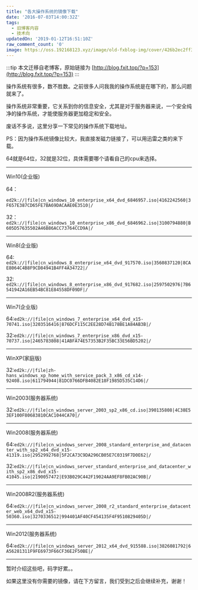 ```yaml
---
title: "各大操作系统的镜像下载"
date: '2016-07-03T14:00:32Z'
tags:
  - 旧博客内容
  - 技术向
updatedOn: '2019-01-12T16:51:10Z'
raw_comment_count: '0'
image: https://oss.192168123.xyz/image/old-fxblog-img/cover/426b2ec2ff3ba4b502a5ef7e031dd940.jpg
---
```


:::tip
本文迁移自老博客，原始链接为 [http://blog.fxit.top/?p=153](http://blog.fxit.top/?p=153)
:::

操作系统有很多，数不胜数。之前很多人问我我的操作系统是在哪下的，那么问题就来了。

操作系统非常重要，它关系到你的信息安全，尤其是对于服务器来说，一个安全纯净的操作系统，才能使服务器更加稳定和安全。

废话不多说，这里分享一下常见的操作系统下载地址。

PS：因为操作系统镜像比较大，我直接发磁力链接了，可以用迅雷之类的来下载。

64就是64位，32就是32位，具体需要哪个请看自己的cpu来选择。

************************************

Win10(企业版)

64：

`ed2k://|file|cn_windows_10_enterprise_x64_dvd_6846957.iso|4162242560|3F657E387CD65FE7BA69DACAAE0E3510|/`

32：
`ed2k://|file|cn_windows_10_enterprise_x86_dvd_6846962.iso|3100794880|B605D57635502A46B86ACC73764CCD9A|/`

**************************************
Win8(企业版)

64:
`ed2k://|file|cn_windows_8_enterprise_x64_dvd_917570.iso|3560837120|8CAE8064C4B8F9CD84941B4FF4A34722|/`

32:
`ed2k://|file|cn_windows_8_enterprise_x86_dvd_917682.iso|2597502976|7B6541942A16EB54BC81E84558DF09DF|/`

*****************************************
Win7(企业版)

64:`ed2k://|file|cn_windows_7_enterprise_x64_dvd_x15-70741.iso|3203516416|876DCF115C2EE28D74B178BE1A84AB3B|/`

32:`ed2k://|file|cn_windows_7_enterprise_x86_dvd_x15-70737.iso|2465783808|41ABFA74E57353B2F35BC33E56BD5202|/`

*****************************************
WinXP(家庭版)

32:`ed2k://|file|zh-hans_windows_xp_home_with_service_pack_3_x86_cd_x14-92408.iso|611794944|81DC0766DFB4082E18F1985D535C14D6|/`

*****************************************
Win2003(服务器系统)

32:`ed2k://|file|cn_windows_server_2003_sp2_x86_cd.iso|390135808|4C38E53EF100F80683810CAC1044CA70|/`

*****************************************
Win2008(服务器系统)

64:`ed2k://|file|cn_windows_server_2008_standard_enterprise_and_datacenter_with_sp2_x64_dvd_x15-41319.iso|2952992768|5F2CA73C9DA296CB05E7C0319F7D0E62|/`

32:`ed2k://|file|cn_windows_server_standard_enterprise_and_datacenter_with_sp2_x86_dvd_x15-41045.iso|2190057472|E93B029C442F19024AA9EF8FB02AC90B|/`

*****************************************
Win2008R2(服务器系统)

64:`ed2k://|file|cn_windows_server_2008_r2_standard_enterprise_datacenter_web_x64_dvd_x15-50360.iso|3270336512|994401AF40CF454135F4F9510829405D|/`

*****************************************
Win2012(服务器系统)

64:`ed2k://|file|cn_windows_server_2012_x64_dvd_915588.iso|3826081792|6A56281311F9FE6973F66CF36E2F50BE|/`

*****************************************

暂时介绍这些吧，码字好累。。

如果这里没有你需要的镜像，请在下方留言，我们受到之后会继续补充，谢谢！
